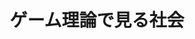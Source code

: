 ﻿---
title: "ゲーム理論で見る社会"
category: "工学院"
vol: 43
interviewee: "武藤 滋夫 "
url: ""
tags: ["企業","競争","ゲーム","相手"]
pdf: "43-2.pdf"
career: ""
preface: "我々の社会には国同士の交渉、企業間の競争などを始め、相手との駆け引きを考えなければならないことは多い。こうした社会現象をゲーム理論を用いて研究を行っている。"
---
